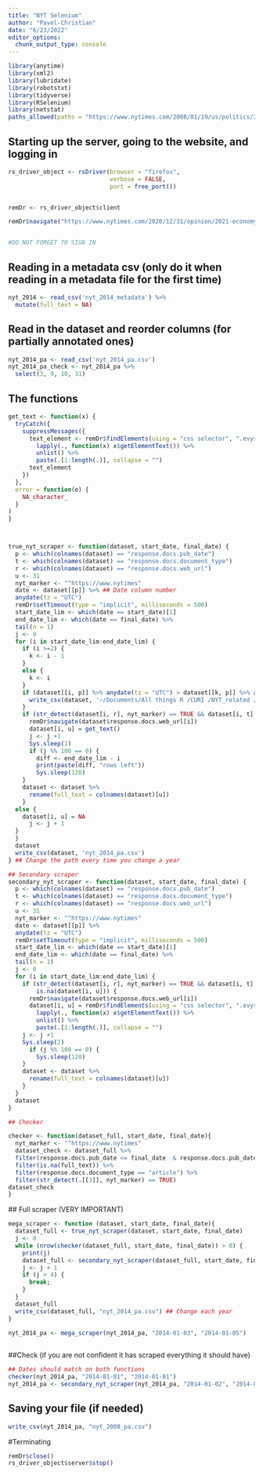 ```yaml
---
title: "NYT Selenium"
author: "Pavel-Christian"
date: "6/23/2022"
editor_options:
  chunk_output_type: console
---
```



```r
library(anytime)
library(xml2)
library(lubridate)
library(robotstxt)
library(tidyverse)
library(RSelenium)
library(netstat)
paths_allowed(paths = "https://www.nytimes.com/2008/01/19/us/politics/20huckabee-text.html")
```


## Starting up the server, going to the website, and logging in 


```r
rs_driver_object <- rsDriver(browser = "firefox",
                             verbose = FALSE,
                             port = free_port()) 


remDr <- rs_driver_object$client 

remDr$navigate("https://www.nytimes.com/2020/12/31/opinion/2021-economy-recovery.html") ## Navigating to the NYT website


#DO NOT FORGET TO SIGN IN 
```



## Reading in a metadata csv  (only do it when reading in a metadata file for the first time)

```r
nyt_2014 <- read_csv('nyt_2014_metadata') %>%
  mutate(full_text = NA)
```



## Read in the dataset and reorder columns (for partially annotated ones)

```r
nyt_2014_pa <- read_csv('nyt_2014_pa.csv')
nyt_2014_pa_check <- nyt_2014_pa %>%
  select(3, 9, 10, 31) 


```



## The functions 

```r

get_text <- function(x) {
  tryCatch({
    suppressMessages({
      text_element <- remDr$findElements(using = "css selector", ".evys1bk0") %>%
        lapply(., function(x) x$getElementText()) %>%
        unlist() %>%
        paste(.[1:length(.)], collapse = "")
      text_element
    })
  }, 
  error = function(e) {
    NA_character_
  }
)
}



true_nyt_scraper <- function(dataset, start_date, final_date) {
  p <- which(colnames(dataset) == "response.docs.pub_date")
  t <- which(colnames(dataset) == "response.docs.document_type")
  r <- which(colnames(dataset) == "response.docs.web_url")
  u <- 31
  nyt_marker <- "^https://www.nytimes"
  date <- dataset[[p]] %>% ## Date column number 
  anydate(tz = "UTC")
  remDr$setTimeout(type = "implicit", milliseconds = 500)
  start_date_lim <- which(date == start_date)[1]
  end_date_lim <- which(date == final_date) %>%
  tail(n = 1)
  j <- 0
  for (i in start_date_lim:end_date_lim) {
    if (i >=2) {
      k <- i - 1
    }
    else {
      k <- i
    }
    if (dataset[[i, p]] %>% anydate(tz = "UTC") > dataset[[k, p]] %>% anydate(tz = "UTC")) {
      write_csv(dataset, '~/Documents/All things R /CURI /NYT_related /Metadata only/PA /nyt_2014_pa.csv') ## change every time you change a year 
    }
    if (str_detect(dataset[i, r], nyt_marker) == TRUE && dataset[i, t] == "article") { 
      remDr$navigate(dataset$response.docs.web_url[i])
      dataset[i, u] = get_text()
      j <- j +1
      Sys.sleep(1)
      if (j %% 100 == 0) {
        diff <- end_date_lim - i
        print(paste(diff, "rows left"))
        Sys.sleep(120)
    }
    dataset <- dataset %>%
      rename(full_text = colnames(dataset)[u])
    }
  else {
    dataset[i, u] = NA
      j <- j + 1
  }
  }
  dataset
  write_csv(dataset, 'nyt_2014_pa.csv')
} ## Change the path every time you change a year 

## Secondary scraper 
secondary_nyt_scraper <- function(dataset, start_date, final_date) {
  p <- which(colnames(dataset) == "response.docs.pub_date")
  t <- which(colnames(dataset) == "response.docs.document_type")
  r <- which(colnames(dataset) == "response.docs.web_url")
  u <- 31
  nyt_marker <- "^https://www.nytimes"
  date <- dataset[[p]] %>%
  anydate(tz = "UTC")
  remDr$setTimeout(type = "implicit", milliseconds = 500)
  start_date_lim <- which(date == start_date)[1]
  end_date_lim <- which(date == final_date) %>%
  tail(n = 1)
  j <- 0
  for (i in start_date_lim:end_date_lim) {
    if (str_detect(dataset[i, r], nyt_marker) == TRUE && dataset[i, t] == "article" &&
        is.na(dataset[i, u])) {
      remDr$navigate(dataset$response.docs.web_url[i])
      dataset[i, u] = remDr$findElements(using = "css selector", ".evys1bk0") %>%
        lapply(., function(x) x$getElementText()) %>%
        unlist() %>%
        paste(.[1:length(.)], collapse = "")
    j <- j +1
    Sys.sleep(2)
      if (j %% 100 == 0) {
        Sys.sleep(120)
    }
    dataset <- dataset %>%
      rename(full_text = colnames(dataset)[u])
    }
  }
  dataset
}

## Checker 

checker <- function(dataset_full, start_date, final_date){
  nyt_marker <- "^https://www.nytimes"
  dataset_check <- dataset_full %>%
  filter(response.docs.pub_date <= final_date  & response.docs.pub_date >= start_date) %>% #The last date of scraping 
  filter(is.na(full_text)) %>%
  filter(response.docs.document_type == "article") %>%
  filter(str_detect(.[[3]], nyt_marker) == TRUE) 
dataset_check
}

```


 ## Full scraper (VERY IMPORTANT)
```r
mega_scraper <- function (dataset, start_date, final_date){
  dataset_full <- true_nyt_scraper(dataset, start_date, final_date)
  j <- 0
  while (nrow(checker(dataset_full, start_date, final_date)) > 0) {
    print(j)
    dataset_full <- secondary_nyt_scraper(dataset_full, start_date, final_date)
    j <- j + 1
    if (j > 4) {
      break;
    }
  }
  dataset_full
  write_csv(dataset_full, "nyt_2014_pa.csv") ## Change each year 
}

nyt_2014_pa <- mega_scraper(nyt_2014_pa, "2014-01-03", "2014-01-05") 
  
```




##Check (if you are not confident it has scraped everything it should have)

```r

## Dates should match on both functions 
checker(nyt_2014_pa, "2014-01-01", "2014-01-01")
nyt_2014_pa <- secondary_nyt_scraper(nyt_2014_pa, "2014-01-02", "2014-01-02")


```

## Saving your file (if needed)

```r
write_csv(nyt_2014_pa, "nyt_2008_pa.csv")
```


#Terminating 

```r
remDr$close()
rs_driver_object$server$stop()
```




